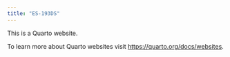 ```yaml
---
title: "ES-193DS"
---
```


This is a Quarto website.

To learn more about Quarto websites visit <https://quarto.org/docs/websites>.
